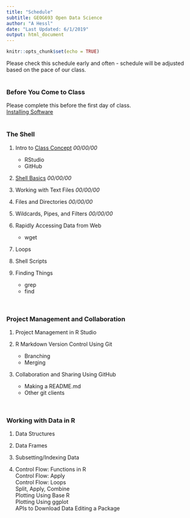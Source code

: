 ```yaml
---
title: "Schedule"
subtitle: GEOG693 Open Data Science
author: "A Hessl"
date: "Last Updated: 6/1/2019"
output: html_document
---
```


```r
knitr::opts_chunk$set(echo = TRUE)
```
Please check this schedule early and often - schedule will be adjusted based on the pace of our class.  
<br/>

### __Before You Come to Class__  
Please complete this before the first day of class.  
[Installing Software](./lectures/InstallingSoftware.html)    
<br/>

### __The Shell__

1) Intro to [Class Concept](.lectures/ClassConcept.html) _00/00/00_  
    + RStudio  
    + GitHub  
2) [Shell Basics](./lectures/ShellBasics.html) _00/00/00_  

3) Working with Text Files _00/00/00_  

4) Files and Directories _00/00/00_ 

5) Wildcards, Pipes, and Filters _00/00/00_  

6) Rapidly Accessing Data from Web
    + wget
    
7) Loops

8) Shell Scripts

10) Finding Things 
    + grep
    + find  

<br/> 

### __Project Management and Collaboration__

1) Project Management in R Studio

2) R Markdown  Version Control Using Git
    + Branching
    + Merging

3) Collaboration and Sharing Using GitHub
    + Making a README.md
    + Other git clients

<br/>

### __Working with Data in R__  

1) Data Structures  

2) Data Frames  

3) Subsetting/Indexing Data  

4) Control Flow: Functions in R  
Control Flow: Apply  
Control Flow: Loops  
Split, Apply, Combine   
Plotting Using Base R  
Plotting Using ggplot  
APIs to Download Data
Editing a Package
